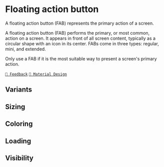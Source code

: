 
# Floating action button

A floating action button (FAB) represents the primary action of a screen.

<Example component="fab" section="overview" />

A floating action button (FAB) performs the primary, or most common, action on a screen. It appears in front of all
screen content, typically as a circular shape with an icon in its center. FABs come in three types: regular, mini, and
extended.

Only use a FAB if it is the most suitable way to present a screen's primary action.

[`💬 Feedback`](https://github.com/yamankatby/react-native-material/labels/component%3A%20Fab)
[`🎨 Material Design`](https://material.io/components/buttons-floating-action-button)

## Variants

<Example component="fab" section="standard" />

<Example component="fab" section="extended" />

## Sizing

<Example component="fab" section="standard-size" />

<Example component="fab" section="extended-size" />

## Coloring

<Example component="fab" section="color" />

## Loading

<Example component="fab" section="loading" />

<Example component="fab" section="custom-loading" />

## Visibility

<Example component="fab" section="visible" />